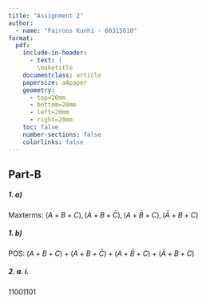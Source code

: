 ```yaml
---
title: "Assignment 2"
author:
  - name: "Fairoos Kunhi - 60315610"
format:
  pdf:
    include-in-header:
      - text: |
        \maketitle
    documentclass: article
    papersize: a4paper
    geometry:
      - top=20mm
      - bottom=20mm
      - left=20mm
      - right=20mm
    toc: false
    number-sections: false
    colorlinks: false
---
```


## Part-B

##### 1. a)

Maxterms: $(A+B+C), (A+B+\bar{C}), (A+\bar{B}+C), (\bar{A}+B+C)$

##### 1. b)

POS: $(A+B+C) + (A+B+\bar{C}) + (A+\bar{B}+C) + (\bar{A}+B+C)$

##### 2. a. i.

$11001101$
